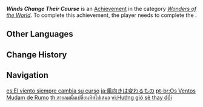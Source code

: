 {{Achievement Infobox
|id           = 84008
|order id     = 4009
|category     = Wonders of the World
|description  = Be rescued by [[Dvalin]].
|requirements = Complete ''[[A Long Shot]].''
|primogems    = 5
|tracking     = 
|hidden       = 1
|quest        = Song of the Dragon and Freedom
|type         = Quest
}}
'''''Winds Change Their Course''''' is an [[Achievement]] in the category ''[[Wonders of the World]]''. To complete this achievement, the player needs to complete the {{Quest|A Long Shot}}.
<!--
==Trivia==

==Video Guides==
{{EVT
|video1   = 
|caption1 = 
}}
-->
==Other Languages==
{{Other Languages
|en      = Winds Change Their Course
|zhs     = 风向是会转变的
|zhs_rm  = Fēngxiàng Shìhuì Zhuǎnbiàn De
|zht     = 風向是會轉變的
|zht_rm  = Fēngxiàng Shìhuì Zhuǎnbiàn De
|zh_tl   = The Wind's Direction Will Change
|ja      = 風向きは変わるもの
|ja_rm   = Kazamuki wa Kawaru Mono
|ja_tl   = Wind Direction is a Changing Thing
|ko      = 바람의 방향은 항상 바뀌는 거니까
|ko_rm   = Baram-ui Banghyang-eun Hangsang Bakkwineun Geonikka
|ko_tl   = The Wind's Direction Always Change
|es      = El viento siempre cambia su curso
|es_tl   = The Wind Always Changes Its Course
|fr      = Le vent change toujours de direction
|fr_tl   = Wind Always Changes Direction
|ru      = Ветра меняют своё направление
|ru_tl   = Winds Change Their Course
|th      = สายลมนั้นเปลี่ยนทิศไปเสมอ
|th_rm   = 
|th_tl   = 
|vi      = Hướng gió sẽ thay đổi
|vi_tl   = 
|de      = Die Windrichtung kann sich jederzeit ändern
|de_tl   = The Wind Direction Can Change Anytime
|id      = Arah Angin Bisa Berubah
|id_tl   = Wind Direction Can Change
|pt      = Os Ventos Mudam de Rumo
|pt_tl   = 
|tr      = Rüzgarlar Yönünü Değiştirir
|tr_tl   = The Winds Change Direction
|it      = I venti cambiano corso
|it_tl   = 
}}

==Change History==
{{Change History|1.0}}
<!--
==References==
{{Reflist}}
-->
==Navigation==
{{Achievement Navbox|Wonders of the World|Quest}}

[[es:El viento siempre cambia su curso]]
[[ja:風向きは変わるもの]]
[[pt-br:Os Ventos Mudam de Rumo]]
[[th:สายลมนั้นเปลี่ยนทิศไปเสมอ]]
[[vi:Hướng gió sẽ thay đổi]]